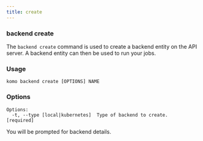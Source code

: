 ```yaml
---
title: create
---
```


### backend create

The `backend create` command is used to create a backend entity on the API server. A backend entity can then be used to run your jobs.

### Usage

```
komo backend create [OPTIONS] NAME
```

### Options

```
Options:
  -t, --type [local|kubernetes]  Type of backend to create.  [required]
```

You will be prompted for backend details.
